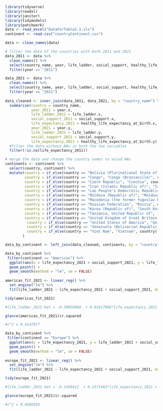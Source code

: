 ```r
library(tidyverse)
library(readxl)
library(janitor)
library(tidymodels)
library(patchwork)
data <- read_excel("DataForTable2.1.xls")
continent <- read.csv("countryContinent.csv")
```

```r
data <- clean_names(data)

# filter the data of the countries with both 2011 and 2021
data_2011 <- data %>%
  clean_names() %>% 
  select(country_name, year, life_ladder, social_support, healthy_life_expectancy_at_birth) %>%
  filter(year == "2011")

data_2021 <- data %>%
  clean_names() %>% 
  select(country_name, year, life_ladder, social_support, healthy_life_expectancy_at_birth) %>%
  filter(year == "2021")
  
data_cleaned <- inner_join(data_2011, data_2021, by = "country_name") %>%
  summarise(country = country_name, 
            year_2011 = year.x,
            life_ladder_2011 = life_ladder.x,
            social_support_2011 = social_support.x,
            life_expectancy_2011 = healthy_life_expectancy_at_birth.x,
            year_2021 = year.y,
            life_ladder_2021 = life_ladder.y,
            social_support_2021 = social_support.y,
            life_expectancy_2021 = healthy_life_expectancy_at_birth.y) %>%
  #filter the data without NAs in both the two variables
  filter(!is.na(life_expectancy_2011))
```

```r
# merge the data and change the country names to aviod NAs
continents <- continent %>%
  select(country, continent) %>%
  mutate(country = if_else(country == "Bolivia (Plurinational State of)", "Bolivia", country),
         country = if_else(country == "Congo", "Congo (Brazzaville)", country),
         country = if_else(country == "Czech Republic", "Czechia", country),
         country = if_else(country == "Iran (Islamic Republic of)", "Iran", country),
         country = if_else(country == "Lao People's Democratic Republic", "Laos", country),
         country = if_else(country == "Moldova (Republic of)", "Moldova", country),
         country = if_else(country == "Macedonia (the former Yugoslav Republic of)", "North Macedonia", country),
         country = if_else(country == "Russian Federation", "Russia", country),
         country = if_else(country == "Korea (Republic of)", "South Korea", country),
         country = if_else(country == "Tanzania, United Republic of", "Tanzania", country),
         country = if_else(country == "United Kingdom of Great Britain and Northern Ireland", "United Kingdom", country),
          country = if_else(country == "United States of America", "United States", country),
          country = if_else(country == "Venezuela (Bolivarian Republic of)", "Venezuela", country),
          country = if_else(country == "Viet Nam", "Vietnam", country)
        )

data_by_continent <- left_join(data_cleaned, continents, by = "country")
```

```r
data_by_continent %>%
 filter(continent == "Americas") %>%
  ggplot(aes(x = life_expectancy_2021 + social_support_2021, y = life_ladder_2021)) +
  geom_point() +
  geom_smooth(method = "lm", se = FALSE) 
  
americas_fit_2021 <- linear_reg() %>%
  set_engine("lm") %>%
  fit(life_ladder_2021 ~ life_expectancy_2021 + social_support_2021, data = (filter(data_by_continent, continent == "Americas")))

tidy(americas_fit_2021)

#life_ladder_2021-hat = -0.38059960	 + 0.01617966*life_expectancy_2021 + 6.28850281*social_support

glance(americas_fit_2021)$r.squared

#r^2 = 0.4147077
```

```r
data_by_continent %>%
 filter(continent == "Europe") %>%
  ggplot(aes(x = life_expectancy_2021, y = life_ladder_2021 + social_support_2021)) +
  geom_point() +
  geom_smooth(method = "lm", se = FALSE) 
  
europe_fit_2021 <- linear_reg() %>%
  set_engine("lm") %>%
  fit(life_ladder_2021 ~ life_expectancy_2021 + social_support_2021, data = (filter(data_by_continent, continent == "Europe")))

tidy(europe_fit_2021)

#life_ladder_2021-hat = -9.1438412	+ 0.1571482*life_expectancy_2021 + 5.2388023*social_support_2021

glance(europe_fit_2021)$r.squared

#r^2 = 0.6080303
```

```r

```

```r

```

```r

```
